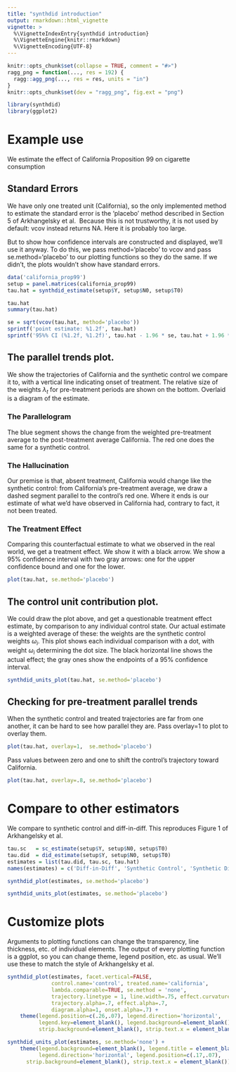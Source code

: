 ```yaml
---
title: "synthdid introduction"
output: rmarkdown::html_vignette
vignette: >
  %\VignetteIndexEntry{synthdid introduction}
  %\VignetteEngine{knitr::rmarkdown}
  %\VignetteEncoding{UTF-8}
---
```


```r
knitr::opts_chunk$set(collapse = TRUE, comment = "#>")
ragg_png = function(..., res = 192) {
  ragg::agg_png(..., res = res, units = "in")
}
knitr::opts_chunk$set(dev = "ragg_png", fig.ext = "png")
```

```r
library(synthdid)
library(ggplot2)
```

# Example use 
We estimate the effect of California Proposition 99 on cigarette consumption

## Standard Errors
We have only one treated unit (California), so the only implemented method to estimate
the standard error is the 'placebo' method described in Section 5 of Arkhangelsky et al. 
Because this is not trustworthy, it is not used by default: vcov instead returns NA.
Here it is probably too large. 

But to show how confidence intervals are constructed and displayed, we'll use it anyway.
To do this, we pass method='placebo' to vcov and pass se.method='placebo' 
to our plotting functions so they do the same. 
If we didn't, the plots wouldn't show have standard errors.
```r
data('california_prop99')
setup = panel.matrices(california_prop99)
tau.hat = synthdid_estimate(setup$Y, setup$N0, setup$T0)

tau.hat
summary(tau.hat)

se = sqrt(vcov(tau.hat, method='placebo'))
sprintf('point estimate: %1.2f', tau.hat)
sprintf('95%% CI (%1.2f, %1.2f)', tau.hat - 1.96 * se, tau.hat + 1.96 * se)
```

## The parallel trends plot. 
  We show the trajectories of California  and the synthetic control we compare it to, 
  with a vertical line indicating onset of treatment. The relative size of the 
  weights $\lambda_t$ for pre-treatment periods are shown on the bottom. 
  Overlaid is a diagram of the estimate. 
  
### The Parallelogram
  The blue segment shows the change from the weighted pre-treatment average 
  to the post-treatment average California. The red one does the same for
  a synthetic control. 
  
### The Hallucination
  Our premise is that, absent treatment, California would change like
  the synthetic control: from California's pre-treatment average,
  we draw a dashed segment parallel to the control's red one.
  Where it ends is our estimate of what we'd have observed in California had, 
  contrary to fact, it not been treated. 
  
### The Treatment Effect
  Comparing this counterfactual estimate to what we observed in 
  the real world, we get a treatment effect. We show it with a black arrow. 
  We show a 95% confidence interval with two gray arrows: 
  one for the upper confidence bound and one for the lower.
  
```r
plot(tau.hat, se.method='placebo')
```

## The control unit contribution plot. 
  We could draw the plot above, and get a questionable treatment effect estimate,
  by comparison to any individual control state. Our actual estimate is a weighted average
  of these: the weights are the synthetic control weights $\omega_i$. This plot
  shows each individual comparison with a dot, with weight $\omega_i$ determining the dot size.
  The black horizontal line shows the actual effect; 
  the gray ones show the endpoints of a 95% confidence interval.

```r
synthdid_units_plot(tau.hat, se.method='placebo')
```

## Checking for pre-treatment parallel trends
When the synthetic control and treated trajectories are far from one another,
it can be hard to see how parallel they are. Pass overlay=1 to plot to overlay them. 

```r
plot(tau.hat, overlay=1,  se.method='placebo')
```
Pass values between zero and one to shift the control's trajectory
toward California.
```r
plot(tau.hat, overlay=.8, se.method='placebo')
```

# Compare to other estimators
We compare to synthetic control and diff-in-diff. 
This reproduces Figure 1 of Arkhangelsky et al.
```r
tau.sc   = sc_estimate(setup$Y, setup$N0, setup$T0)
tau.did  = did_estimate(setup$Y, setup$N0, setup$T0)
estimates = list(tau.did, tau.sc, tau.hat)
names(estimates) = c('Diff-in-Diff', 'Synthetic Control', 'Synthetic Diff-in-Diff')
```
```r
synthdid_plot(estimates, se.method='placebo')
```
```r
synthdid_units_plot(estimates, se.method='placebo')
```

# Customize plots 
Arguments to plotting functions can change the transparency, line thickness, etc. of individual elements.
The output of every plotting function is a ggplot, so you can change theme, legend position, etc. as usual.
We'll use these to match the style of Arkhangelsky et al.
```r
synthdid_plot(estimates, facet.vertical=FALSE, 
              control.name='control', treated.name='california', 
              lambda.comparable=TRUE, se.method = 'none', 
              trajectory.linetype = 1, line.width=.75, effect.curvature=-.4,
              trajectory.alpha=.7, effect.alpha=.7, 
              diagram.alpha=1, onset.alpha=.7) + 
    theme(legend.position=c(.26,.07), legend.direction='horizontal', 
          legend.key=element_blank(), legend.background=element_blank(),
          strip.background=element_blank(), strip.text.x = element_blank())

synthdid_units_plot(estimates, se.method='none') + 
    theme(legend.background=element_blank(), legend.title = element_blank(), 
          legend.direction='horizontal', legend.position=c(.17,.07), 
	  strip.background=element_blank(), strip.text.x = element_blank())
```
